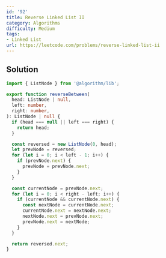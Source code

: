 ```yaml
---
id: '92'
title: Reverse Linked List II
category: Algorithms
difficulty: Medium
tags:
- Linked List
url: https://leetcode.com/problems/reverse-linked-list-ii
---
```


## Solution

```typescript filename="solution.ts" copy
import { ListNode } from '@algorithm/lib';

export function reverseBetween(
  head: ListNode | null,
  left: number,
  right: number,
): ListNode | null {
  if (head === null || left === right) {
    return head;
  }

  const reversed = new ListNode(0, head);
  let prevNode = reversed;
  for (let i = 0; i < left - 1; i++) {
    if (prevNode.next) {
      prevNode = prevNode.next;
    }
  }

  const currentNode = prevNode.next;
  for (let i = 0; i < right - left; i++) {
    if (currentNode && currentNode.next) {
      const nextNode = currentNode.next;
      currentNode.next = nextNode.next;
      nextNode.next = prevNode.next;
      prevNode.next = nextNode;
    }
  }

  return reversed.next;
}
```

